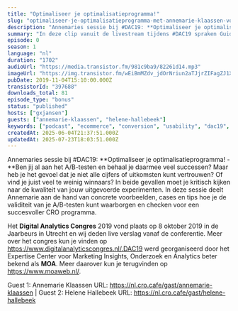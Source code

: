 ```yaml
---
title: "Optimaliseer je optimalisatieprogramma!"
slug: "optimaliseer-je-optimalisatieprogramma-met-annemarie-klaassen-vodafoneziggo-en-helene-van-hallebeek-transavia"
description: "Annemaries sessie bij #DAC19: **Optimaliseer je optimalisatieprogramma! - **Ben jij al aan het A/B-testen en behaal je daarmee veel successen? Maar heb je het gevoel dat je niet alle cijfers of uitkomsten kunt vertrouwen? Of vind je juist veel te weinig winnaars? In beide gevallen moet je kritisch kijken naar de kwaliteit van jouw uitgevoerde experimenten. In deze sessie deelt Annemarie aan de hand van concrete voorbeelden, cases en tips hoe je de validiteit van je A/B-testen kunt waarborgen en checken voor een succesvoller CRO programma.\n\nHet **Digital Analytics Congres** 2019 vond plaats op 8 oktober 2019 in de Jaarbeurs in Utrecht en wij deden live verslag vanaf de conferentie. Meer over het congres kun je vinden op https://www.digitalanalyticscongres.nl/.DAC19 werd georganiseerd door het Expertise Center voor Marketing Insights, Onderzoek en Analytics beter bekend als **MOA**. Meer daarover kun je terugvinden op https://www.moaweb.nl/.\n\nGuest 1: Annemarie Klaassen URL: https://nl.cro.cafe/gast/annemarie-klaassen | Guest 2: Helene Hallebeek URL: https://nl.cro.cafe/gast/helene-hallebeek"
summary: "In deze clip vanuit de livestream tijdens #DAC19 spraken Guido en Bart met Annemarie Klaassen van VodafoneZiggo en Helene Hallebeek van Transavia."
episode: 0
season: 1
language: "nl"
duration: "1702"
audioUrl: "https://media.transistor.fm/981c9ba9/82261d14.mp3"
imageUrl: "https://img.transistor.fm/wEiBmMZdv_jdOrNriun2aTJjrZIFagZJ1XNc3yw0Jgk/rs:fill:0:0:1/w:3000/h:3000/q:60/aHR0cHM6Ly9pbWct/dXBsb2FkLXByb2R1/Y3Rpb24udHJhbnNp/c3Rvci5mbS9jMzc2/NTIzMzkyNWUzM2Iy/NjU0ZGRkNTdlMmY0/MzFmOS5qcGVn.webp"
pubDate: 2019-11-04T15:10:00.000Z
transistorId: "397688"
downloads_total: 81
episode_type: "bonus"
status: "published"
hosts: ["gxjansen"]
guests: ["annemarie-klaassen", "helene-hallebeek"]
keywords: ["podcast", "ecommerce", "conversion", "usability", "dac19", "moa", "livestream"]
createdAt: 2025-06-04T21:37:51.000Z
updatedAt: 2025-07-23T18:03:51.000Z
---
```


Annemaries sessie bij #DAC19: **Optimaliseer je optimalisatieprogramma! - **Ben jij al aan het A/B-testen en behaal je daarmee veel successen? Maar heb je het gevoel dat je niet alle cijfers of uitkomsten kunt vertrouwen? Of vind je juist veel te weinig winnaars? In beide gevallen moet je kritisch kijken naar de kwaliteit van jouw uitgevoerde experimenten. In deze sessie deelt Annemarie aan de hand van concrete voorbeelden, cases en tips hoe je de validiteit van je A/B-testen kunt waarborgen en checken voor een succesvoller CRO programma.

Het **Digital Analytics Congres** 2019 vond plaats op 8 oktober 2019 in de Jaarbeurs in Utrecht en wij deden live verslag vanaf de conferentie. Meer over het congres kun je vinden op https://www.digitalanalyticscongres.nl/.DAC19 werd georganiseerd door het Expertise Center voor Marketing Insights, Onderzoek en Analytics beter bekend als **MOA**. Meer daarover kun je terugvinden op https://www.moaweb.nl/.

Guest 1: Annemarie Klaassen URL: https://nl.cro.cafe/gast/annemarie-klaassen | Guest 2: Helene Hallebeek URL: https://nl.cro.cafe/gast/helene-hallebeek
